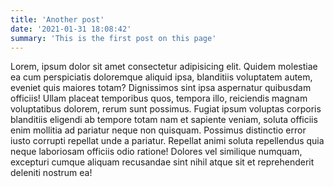 ```yaml
---
title: 'Another post'
date: '2021-01-31 18:08:42'
summary: 'This is the first post on this page'
---
```


Lorem, ipsum dolor sit amet consectetur adipisicing elit. Quidem molestiae ea cum perspiciatis doloremque aliquid ipsa, blanditiis voluptatem autem, eveniet quis maiores totam? Dignissimos sint ipsa aspernatur quibusdam officiis! Ullam placeat temporibus quos, tempora illo, reiciendis magnam voluptatibus dolorem, rerum sunt possimus. Fugiat ipsum voluptas corporis blanditiis eligendi ab tempore totam nam et sapiente veniam, soluta officiis enim mollitia ad pariatur neque non quisquam. Possimus distinctio error iusto corrupti repellat unde a pariatur. Repellat animi soluta repellendus quia neque laboriosam officiis odio ratione! Dolores vel similique numquam, excepturi cumque aliquam recusandae sint nihil atque sit et reprehenderit deleniti nostrum ea!
